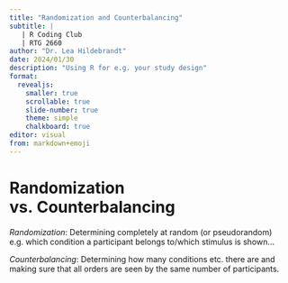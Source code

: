 ```yaml
---
title: "Randomization and Counterbalancing"
subtitle: |
   | R Coding Club 
   | RTG 2660
author: "Dr. Lea Hildebrandt"
date: 2024/01/30
description: "Using R for e.g. your study design"
format: 
  revealjs:
    smaller: true
    scrollable: true
    slide-number: true
    theme: simple
    chalkboard: true
editor: visual
from: markdown+emoji
---
```


# Randomization vs. Counterbalancing

*Randomization*: Determining completely at random (or pseudorandom) e.g. which condition a participant belongs to/which stimulus is shown...

*Counterbalancing*: Determining how many conditions etc. there are and making sure that all orders are seen by the same number of participants.
